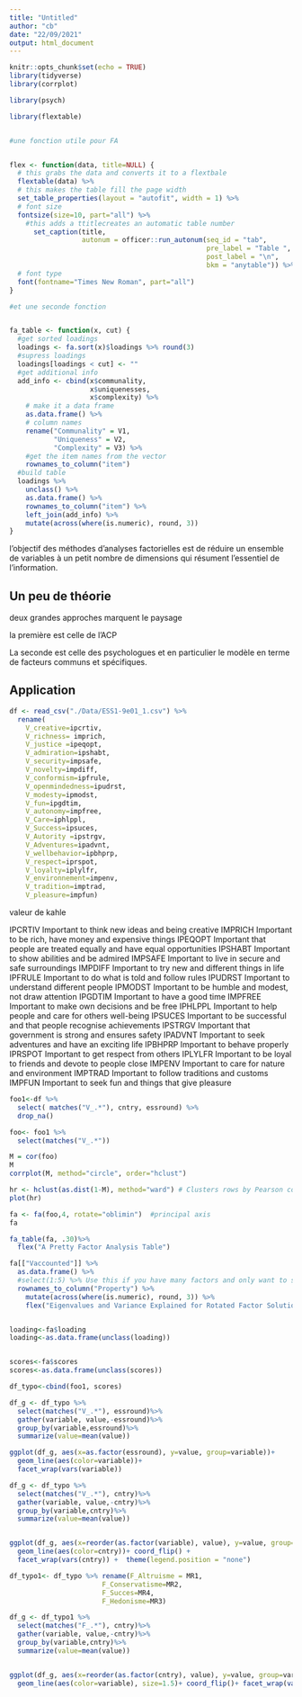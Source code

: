 ```yaml
---
title: "Untitled"
author: "cb"
date: "22/09/2021"
output: html_document
---
```


```r
knitr::opts_chunk$set(echo = TRUE)
library(tidyverse)
library(corrplot)

library(psych)

library(flextable)


#une fonction utile pour FA


flex <- function(data, title=NULL) {
  # this grabs the data and converts it to a flextbale
  flextable(data) %>%
  # this makes the table fill the page width
  set_table_properties(layout = "autofit", width = 1) %>%
  # font size
  fontsize(size=10, part="all") %>%
    #this adds a ttitlecreates an automatic table number
      set_caption(title, 
                  autonum = officer::run_autonum(seq_id = "tab", 
                                                 pre_label = "Table ", 
                                                 post_label = "\n", 
                                                 bkm = "anytable")) %>%
  # font type
  font(fontname="Times New Roman", part="all")
}

#et une seconde fonction


fa_table <- function(x, cut) {
  #get sorted loadings
  loadings <- fa.sort(x)$loadings %>% round(3)
  #supress loadings
  loadings[loadings < cut] <- ""
  #get additional info
  add_info <- cbind(x$communality, 
                    x$uniquenesses,
                    x$complexity) %>%
    # make it a data frame
    as.data.frame() %>%
    # column names
    rename("Communality" = V1,
           "Uniqueness" = V2,
           "Complexity" = V3) %>%
    #get the item names from the vector
    rownames_to_column("item")
  #build table
  loadings %>%
    unclass() %>%
    as.data.frame() %>%
    rownames_to_column("item") %>%
    left_join(add_info) %>%
    mutate(across(where(is.numeric), round, 3))
}


```

l'objectif des méthodes d'analyses factorielles est de réduire un ensemble de variables à un petit nombre de dimensions qui résument l'essentiel de l'information.

## Un peu de théorie

deux grandes approches marquent le paysage

la première est celle de l'ACP

La seconde est celle des psychologues et en particulier le modèle en terme de facteurs communs et spécifiques. 


## Application

```r
df <- read_csv("./Data/ESS1-9e01_1.csv") %>%
  rename(
    V_creative=ipcrtiv,
    V_richness= imprich,
    V_justice =ipeqopt, 
    V_admiration=ipshabt, 
    V_security=impsafe, 
    V_novelty=impdiff, 
    V_conformism=ipfrule, 
    V_openmindedness=ipudrst, 
    V_modesty=ipmodst, 
    V_fun=ipgdtim, 
    V_autonomy=impfree, 
    V_Care=iphlppl, 
    V_Success=ipsuces,
    V_Autority =ipstrgv, 
    V_Adventures=ipadvnt,
    V_wellbehavior=ipbhprp,
    V_respect=iprspot,
    V_loyalty=iplylfr,
    V_environnement=impenv,
    V_tradition=imptrad, 
    V_pleasure=impfun)
```


 valeur de kahle


IPCRTIV Important to think new ideas and being creative
IMPRICH Important to be rich, have money and expensive things
IPEQOPT Important that people are treated equally and have equal opportunities
IPSHABT Important to show abilities and be admired
IMPSAFE Important to live in secure and safe surroundings
IMPDIFF Important to try new and different things in life
IPFRULE Important to do what is told and follow rules
IPUDRST Important to understand different people
IPMODST Important to be humble and modest, not draw attention
IPGDTIM Important to have a good time
IMPFREE Important to make own decisions and be free
IPHLPPL Important to help people and care for others well-being
IPSUCES Important to be successful and that people recognise achievements
IPSTRGV Important that government is strong and ensures safety
IPADVNT Important to seek adventures and have an exciting life
IPBHPRP Important to behave properly
IPRSPOT Important to get respect from others
IPLYLFR Important to be loyal to friends and devote to people close
IMPENV Important to care for nature and environment
IMPTRAD Important to follow traditions and customs
IMPFUN Important to seek fun and things that give pleasure




```r

foo1<-df %>% 
  select( matches("V_.*"), cntry, essround) %>%
  drop_na()

```

```r

foo<- foo1 %>% 
  select(matches("V_.*"))

M = cor(foo)
M
corrplot(M, method="circle", order="hclust") 

hr <- hclust(as.dist(1-M), method="ward") # Clusters rows by Pearson correlation as distance method.
plot(hr)
```



```r

fa <- fa(foo,4, rotate="oblimin")  #principal axis 
fa

fa_table(fa, .30)%>%
  flex("A Pretty Factor Analysis Table")

fa[["Vaccounted"]] %>%
  as.data.frame() %>%
  #select(1:5) %>% Use this if you have many factors and only want to show a certain number
  rownames_to_column("Property") %>%
    mutate(across(where(is.numeric), round, 3)) %>%
    flex("Eigenvalues and Variance Explained for Rotated Factor Solution")



```


```r

loading<-fa$loading
loading<-as.data.frame(unclass(loading))


scores<-fa$scores
scores<-as.data.frame(unclass(scores))

df_typo<-cbind(foo1, scores)

df_g <- df_typo %>% 
  select(matches("V_.*"), essround)%>%
  gather(variable, value,-essround)%>%
  group_by(variable,essround)%>% 
  summarize(value=mean(value))

ggplot(df_g, aes(x=as.factor(essround), y=value, group=variable))+
  geom_line(aes(color=variable))+
  facet_wrap(vars(variable))

df_g <- df_typo %>% 
  select(matches("V_.*"), cntry)%>%
  gather(variable, value,-cntry)%>%
  group_by(variable,cntry)%>% 
  summarize(value=mean(value))


ggplot(df_g, aes(x=reorder(as.factor(variable), value), y=value, group=cntry))+
  geom_line(aes(color=cntry))+ coord_flip() +
  facet_wrap(vars(cntry)) +  theme(legend.position = "none")

df_typo1<- df_typo %>% rename(F_Altruisme = MR1, 
                       F_Conservatisme=MR2,
                       F_Succes=MR4,
                       F_Hedonisme=MR3)

df_g <- df_typo1 %>% 
  select(matches("F_.*"), cntry)%>%
  gather(variable, value,-cntry)%>%
  group_by(variable,cntry)%>% 
  summarize(value=mean(value))


ggplot(df_g, aes(x=reorder(as.factor(cntry), value), y=value, group=variable))+
  geom_line(aes(color=variable), size=1.5)+ coord_flip()+ facet_wrap(vars(variable), ncol=2)


```


